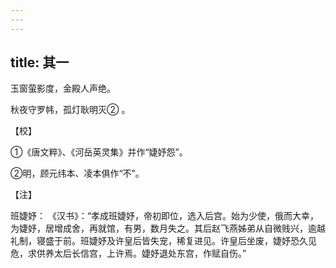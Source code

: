 ```yaml
---
---
---
```

title: 其一
---




玉窗萤影度，金殿人声绝。

秋夜守罗帏，孤灯耿明灭② 。

【校】

①《唐文粹》、《河岳英灵集》并作“婕妤怨”。

②明，顾元纬本、凌本俱作“不”。

【注】

班婕妤： 《汉书》：“孝成班婕妤，帝初即位，选入后宫。始为少使，俄而大幸，为婕妤，居增成舍，再就馆，有男，数月失之。其后赵飞燕姊弟从自微贱兴，逾越礼制，寝盛于前。班婕妤及许皇后皆失宠，稀复进见。许皇后坐废，婕妤恐久见危，求供养太后长信宫，上许焉。婕妤退处东宫，作赋自伤。”